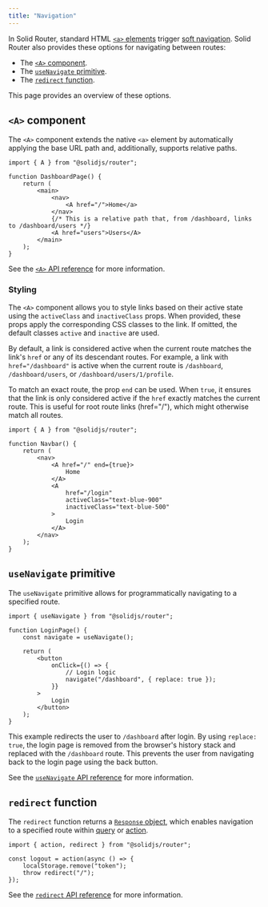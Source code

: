 ---
title: "Navigation"
---

In Solid Router, standard HTML [`<a>` elements](https://developer.mozilla.org/en-US/docs/Web/HTML/Element/a) trigger [soft navigation](/solid-router/reference/components/a#soft-navigation).
Solid Router also provides these options for navigating between routes:

- The [`<A>` component](/solid-router/reference/components/a).
- The [`useNavigate` primitive](/solid-router/reference/primitives/use-navigate).
- The [`redirect` function](/solid-router/reference/response-helpers/redirect).

This page provides an overview of these options.

## `<A>` component

The `<A>` component extends the native `<a>` element by automatically applying the base URL path and, additionally, supports relative paths.

```tsx
import { A } from "@solidjs/router";

function DashboardPage() {
	return (
		<main>
			<nav>
				<A href="/">Home</a>
			</nav>
			{/* This is a relative path that, from /dashboard, links to /dashboard/users */}
			<A href="users">Users</A>
		</main>
	);
}
```

See the [`<A>` API reference](/solid-router/reference/components/a) for more information.

### Styling

The `<A>` component allows you to style links based on their active state using the `activeClass` and `inactiveClass` props.
When provided, these props apply the corresponding CSS classes to the link.
If omitted, the default classes `active` and `inactive` are used.

By default, a link is considered active when the current route matches the link's `href` or any of its descendant routes.
For example, a link with `href="/dashboard"` is active when the current route is `/dashboard`, `/dashboard/users`, or `/dashboard/users/1/profile`.

To match an exact route, the prop `end` can be used.
When `true`, it ensures that the link is only considered active if the `href` exactly matches the current route.
This is useful for root route links (href="/"), which might otherwise match all routes.

```tsx
import { A } from "@solidjs/router";

function Navbar() {
	return (
		<nav>
			<A href="/" end={true}>
				Home
			</A>
			<A
				href="/login"
				activeClass="text-blue-900"
				inactiveClass="text-blue-500"
			>
				Login
			</A>
		</nav>
	);
}
```

## `useNavigate` primitive

The `useNavigate` primitive allows for programmatically navigating to a specified route.

```tsx
import { useNavigate } from "@solidjs/router";

function LoginPage() {
	const navigate = useNavigate();

	return (
		<button
			onClick={() => {
				// Login logic
				navigate("/dashboard", { replace: true });
			}}
		>
			Login
		</button>
	);
}
```

This example redirects the user to `/dashboard` after login.
By using `replace: true`, the login page is removed from the browser's history stack and replaced with the `/dashboard` route.
This prevents the user from navigating back to the login page using the back button.

See the [`useNavigate` API reference](/solid-router/reference/primitives/use-navigate) for more information.

## `redirect` function

The `redirect` function returns a [`Response` object](https://developer.mozilla.org/en-US/docs/Web/API/Response), which enables navigation to a specified route within [query](/solid-router/reference/data-apis/query) or [action](/solid-router/reference/data-apis/action).

```tsx
import { action, redirect } from "@solidjs/router";

const logout = action(async () => {
	localStorage.remove("token");
	throw redirect("/");
});
```

See the [`redirect` API reference](/solid-router/reference/response-helpers/redirect) for more information.
